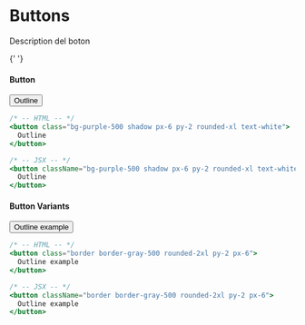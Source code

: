 # Buttons

Description del boton


{' '}

#### Button

<Flex className="flex justify-center items-center gap-x-8 mt-12">
  <Button className="bg-purple-500 shadow px-6 py-2 rounded-xl text-white">
    Outline
  </Button>
</Flex>

```jsx
/* -- HTML -- */
<button class="bg-purple-500 shadow px-6 py-2 rounded-xl text-white">
  Outline
</button>

/* -- JSX -- */
<button className="bg-purple-500 shadow px-6 py-2 rounded-xl text-white">
  Outline
</button>
```

#### Button Variants

<Flex className="flex justify-center items-center gap-x-8 mt-12">
  <Button className="border border-gray-500 rounded-2xl py-2 px-6">
    Outline example
  </Button>
</Flex>

```jsx
/* -- HTML -- */
<button class="border border-gray-500 rounded-2xl py-2 px-6">
  Outline example
</button>

/* -- JSX -- */
<button className="border border-gray-500 rounded-2xl py-2 px-6">
  Outline example
</button>
```

